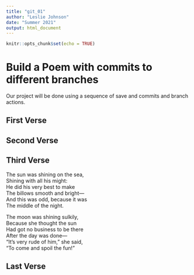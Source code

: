 ```yaml
---
title: "git_01"
author: "Leslie Johnson"
date: "Summer 2021"
output: html_document
---
```


```r
knitr::opts_chunk$set(echo = TRUE)
```
# Build a Poem with commits to different branches
Our project will be done using a sequence of save and commits and branch actions.
<!-- Do not modify or change any text in "!--" bracketed areas such as this --- these are instructions to
you, if you change any of this the git program will notice it and compromise your git merging strategy !-->

## First Verse 
<!--Put the first five lines of a poem by Lewis Carrol in this section!-->



## Second Verse
<!--Put the first five lines of a poem by Robert Frost here!-->

## Third Verse
<!--Put the first two verses of The Walrus and the Carpenter here!-->

The sun was shining on the sea,         
Shining with all his might:         
He did his very best to make         
The billows smooth and bright—          
And this was odd, because it was        
The middle of the night.        

The moon was shining sulkily,        
Because she thought the sun        
Had got no business to be there          
After the day was done—        
“It’s very rude of him,” she said,        
“To come and spoil the fun!”        

## Last Verse
<!--Put a short poem of your choice 8-20 lines,here!-->
